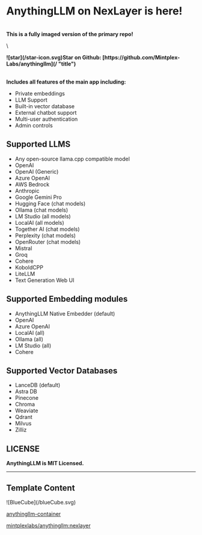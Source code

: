 # AnythingLLM on NexLayer is here!

\
**This is a fully imaged version of the primary repo!**

\

<strong className="flex">
  ![star](/star-icon.svg)Star on Github:
  [https://github.com/Mintplex-Labs/anythingllm](/ "title")
</strong>

\
**Includes all features of the main app including:**

- Private embeddings
- LLM Support
- Built-in vector database
- External chatbot support
- Multi-user authentication
- Admin controls

## Supported LLMS

- Any open-source llama.cpp compatible model
- OpenAI
- OpenAI (Generic)
- Azure OpenAI
- AWS Bedrock
- Anthropic
- Google Gemini Pro
- Hugging Face (chat models)
- Ollama (chat models)
- LM Studio (all models)
- LocalAI (all models)
- Together AI (chat models)
- Perplexity (chat models)
- OpenRouter (chat models)
- Mistral
- Groq
- Cohere
- KoboldCPP
- LiteLLM
- Text Generation Web UI

## Supported Embedding modules

- AnythingLLM Native Embedder (default)
- OpenAI
- Azure OpenAI
- LocalAI (all)
- Ollama (all)
- LM Studio (all)
- Cohere

## Supported Vector Databases

- LanceDB (default)
- Astra DB
- Pinecone
- Chroma
- Weaviate
- Qdrant
- Milvus
- Zilliz

## LICENSE

**AnythingLLM is MIT Licensed.**

---

## Template Content

<div className="mt-[0px] px-5 py-4 flex gap-[14px] max-w-[750px] 2xl:max-w-[1014px] items-center rounded-[7px] bg-card-color">
  <div className="flex justify-center items-center rounded-[7px] p-2 w-[38px] h-[38px] bg-background">
    ![BlueCube](/blueCube.svg)
  </div>
  <div>
    <a
      href="https://github.com/Mintplex-Labs/anything-llm"
      target="_blank"
      rel="noopener noreferrer"
    >
      <p className="font-normal text-base text-white">anythingllm-container</p>
      <p className="font-normal text-tiny text-description-color">
        mintplexlabs/anythingllm:nexlayer
      </p>
    </a>
  </div>
</div>
